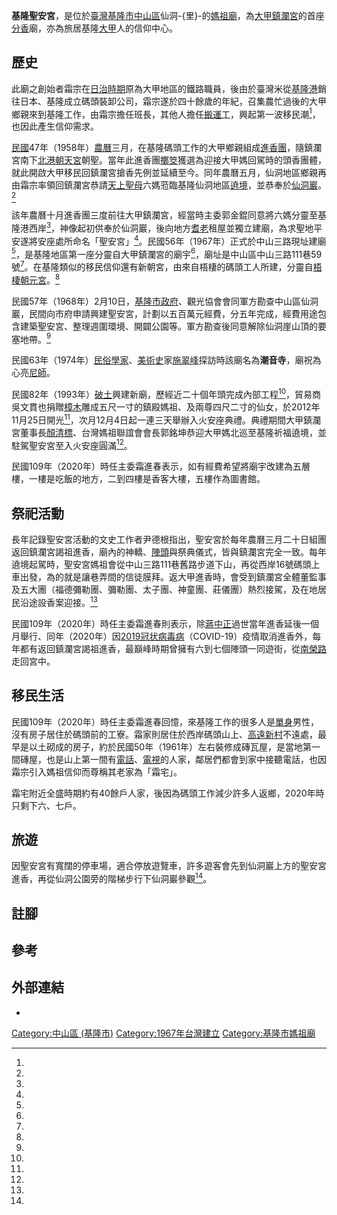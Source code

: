 {{Coord|25.144223|121.747583|display=title}}
{{東亞廟宇
| name =基隆聖安宮
| img =File:基隆聖安宮一景.jpg
| img_capt =
| image_width = 250px
| location = {{TWN}}[[基隆市|基隆市]][[中山區_(基隆市)|中山區]]仙洞-{里}-中山三路111巷59號
| god = [[媽祖|媽祖]]（[[大甲鎮瀾宮|大甲鎮瀾宮]][[分香|分香]]）
| type =
| struct =
| open_year =1967年
| cere_date =農曆三月廿三
|}}
'''基隆聖安宮'''，是位於[[臺灣|臺灣]][[基隆市|基隆市]][[中山區_(基隆市)|中山區]]仙洞-{里}-的[[媽祖廟|媽祖廟]]，為[[大甲鎮瀾宮|大甲鎮瀾宮]]的首座[[分香|分香]]廟，亦為旅居基隆[[大甲|大甲]]人的信仰中心。

== 歷史 ==
此廟之創始者霜宗{{NoteTag|根據其子、基隆聖安宮主委霜進春的說法，其家族本為[[孫姓|孫姓]]，來自[[中國大陸|唐山]]，後因其祖父[[口音_(社會語言學)|口音]]問題導致戶政人員誤記為「霜」姓。{{R|葉奕緯}}}}在[[台灣日治時期|日治時期]]原為大甲地區的鐵路職員，後由於臺灣米從[[基隆港|基隆港]]銷往日本、基隆成立碼頭裝卸公司，霜宗遂於四十餘歲的年紀，召集農忙過後的大甲鄉親來到基隆工作，由霜宗擔任班長，其他人擔任[[搬運工|搬運工]]，興起第一波移民潮<ref name="吳敏菁"/>，也因此產生信仰需求。{{R|葉奕緯}}

[[民國紀年|民國]]47年（1958年）[[農曆|農曆]]三月，在基隆碼頭工作的大甲鄉親組成[[進香|進香團]]，隨鎮瀾宮南下[[北港朝天宮|北港朝天宮]]朝聖。當年此進香團[[擲筊|擲筊]]獲選為迎接大甲媽回駕時的頭香團體，就此開啟大甲移民回鎮瀾宮搶香先例並延續至今。同年農曆五月，仙洞地區鄉親再由霜宗率領回鎮瀾宮恭請[[天上聖母|天上聖母]]六媽蒞臨基隆仙洞地區[[遶境|遶境]]，並恭奉於[[仙洞巖|仙洞巖]]。<ref name="王世明"/>

該年農曆十月進香團三度前往大甲鎮瀾宮，經當時主委郭金錕同意將六媽分靈至基隆港西岸{{NoteTag|依鎮瀾宮廟誌記載，為農曆十月十六日分靈一尊媽祖。<ref name="陳世宗1"/>}}{{R|葉奕緯}}<ref name="王世明"/>，神像起初供奉於仙洞巖，後向地方[[耆老|耆老]]租屋並獨立建廟{{R|葉奕緯}}，為求聖地平安遂將安座處所命名「聖安宮」<ref name="王世明"/>。民國56年（1967年）正式於中山三路現址建廟<ref name="林欣漢2"/>，是基隆地區第一座分靈自大甲鎮瀾宮的廟宇<ref name="陳世宗2"/>，廟址是中山區中山三路111巷59號<ref name="曹憶雯"/>。在基隆類似的移民信仰還有新朝宮，由來自梧棲的碼頭工人所建，分靈自[[梧棲朝元宮|梧棲朝元宮]]。<ref name="俞肇福"/>

民國57年（1968年）2月10日，[[基隆市政府|基隆市政府]]、觀光協會會同軍方勘查中山區仙洞巖，民間向市府申請興建聖安宮，計劃以五百萬元經費，分五年完成，經費用途包含建築聖安宮、整理週圍環境、開闢公園等。軍方勘查後同意解除仙洞崖山頂的要塞地帶。<ref name="1968-02-11"/>

民國63年（1974年）[[民俗學家|民俗學家]]、[[美術史|美術史]]家[[施翠峰|施翠峰]]探訪時該廟名為'''潮音寺'''，廟祝為心亮[[尼師|尼師]]{{R|施翠峰}}。

民國82年（1993年）[[破土|破土]]興建新廟，歷經近二十個年頭完成內部工程<ref name="王世明"/>，貿易商吳文貫也捐贈[[樟木|樟木]]雕成五尺一寸的鎮殿媽祖、及兩尊四尺二寸的仙女，於2012年11月25日開光<ref name="陳世宗2"/>，次月12月4日起一連三天舉辦入火安座典禮。典禮期間大甲鎮瀾宮董事長[[顏清標|顏清標]]、台灣媽祖聯誼會會長郭銘坤恭迎大甲媽北巡至基隆祈福遶境，並駐駕聖安宮至入火安座圓滿<ref name="王世明"/>。

民國109年（2020年）時任主委霜進春{{NoteTag|創始者霜宗之子，生於民國38年（1949年），以在碼頭邊開[[起重機|起重機]]吊載船貨為生，曾開設三間商店。{{R|葉奕緯}}}}表示，如有經費希望將廟宇改建為五層樓，一樓是吃飯的地方，二到四樓是香客大樓，五樓作為圖書館。{{R|葉奕緯}}

== 祭祀活動 ==
長年記錄聖安宮活動的文史工作者尹德根指出，聖安宮於每年農曆三月二十日組團返回鎮瀾宮謁祖進香，廟內的神轎、[[陣頭|陣頭]]與祭典儀式，皆與鎮瀾宮完全一致。每年遶境起駕時，聖安宮媽祖會從中山三路111巷舊路步道下山，再從西岸16號碼頭上車出發，為的就是讓巷弄間的信徒膜拜。返大甲進香時，會受到鎮瀾宮全體董監事及五大團（福德彌勒團、彌勒團、太子團、神童團、莊儀團）熱烈接駕，及在地居民沿途設香案迎接。<ref name="林欣漢1"/>

民國109年（2020年）時任主委霜進春則表示，除[[蔣中正|蔣中正]]過世當年進香延後一個月舉行、同年（2020年）因[[2019冠状病毒病|2019冠状病毒病]]（COVID-19）疫情取消進香外，每年都有返回鎮瀾宮謁祖進香，最巔峰時期曾擁有六到七個陣頭一同遊街，從[[南榮路|南榮路]]走回宮中。{{R|葉奕緯}}

== 移民生活 ==
民國109年（2020年）時任主委霜進春回憶，來基隆工作的很多人是[[單身|單身]]男性，沒有房子居住於碼頭前的工寮。霜家則居住於西岸碼頭山上、[[高遠新村|高遠新村]]不遠處，最早是以土砌成的房子，約於民國50年（1961年）左右裝修成磚瓦屋，是當地第一間磚屋，也是山上第一間有[[電話|電話]]、[[電視|電視]]的人家，鄰居們都會到家中接聽電話，也因霜宗引入媽祖信仰而尊稱其老家為「霜宅」。{{R|葉奕緯}}

霜宅附近全盛時期約有40餘戶人家，後因為碼頭工作減少許多人返鄉，2020年時只剩下六、七戶。{{R|葉奕緯}}

== 旅遊 ==
因聖安宮有寬闊的停車場，適合停放遊覽車，許多遊客會先到仙洞巖上方的聖安宮進香，再從仙洞公園旁的階梯步行下仙洞巖參觀<ref name="張源銘"/>。

== 註腳 ==
{{NoteFoot}}

== 參考 ==
{{Reflist|35em|refs =
<ref name="葉奕緯">{{Cite news|url=https://www.thenewslens.com/article/143413|title=專訪基隆聖安宮主委：大甲鎮瀾宮第一座媽祖分靈地，為何落腳基隆？|author=葉奕緯|language=zh-tw|publisher=《[[關鍵評論網|關鍵評論網]]》|date=2020-04-24|accessdate=2021-04-01|archive-url=https://web.archive.org/web/20201201102828/https://www.thenewslens.com/article/143413|archive-date=2020-12-01|dead-url=no}}</ref>

<ref name="俞肇福">{{Cite news|url=https://news.ltn.com.tw/news/life/breakingnews/3144272|title=新朝宮三媽回梧棲娘家 看見基隆港碼頭工人移民史|author=俞肇福|language=zh-tw|publisher=《[[自由時報|自由時報]]》|date=2020-04-24|accessdate=2020-10-05}}</ref>

<ref name="陳世宗2">{{Cite news|url=https://www.chinatimes.com/newspapers/20121126000378-260106?chdtv|title=挺聖安宮 大甲媽首次北巡基隆|author=陳世宗|language=zh-tw|publisher=《[[中國時報|中國時報]]》|date=2012-11-26|accessdate=2019-12-31}}</ref>

<ref name="曹憶雯">{{Cite news|url=https://udn.com/news/story/7158/2913904|title=達人公開5處追拍船秘境 來「基隆」看大船入港！|author=曹憶雯|language=zh-tw|publisher=《[[聯合報|聯合報]]》|date=2018-01-09|accessdate=2019-12-31}}</ref>

<ref name="林欣漢1">{{Cite news|url=https://news.ltn.com.tw/news/Keelung/breakingnews/2770268|title=進香謁祖 基隆聖安宮媽祖明回鑾遶境|author=林欣漢|language=zh-tw|publisher=《自由時報》|date=2019-04-25|accessdate=2019-12-31}}</ref>

<ref name="張源銘">{{Cite news|url=|title=佛手洞內探勘 真的有佛手 整座山是砂岩 天然紋路形成 多年未開放 將設燈光導引 並建景觀圍籬 遮掩建築物|author=張源銘|language=zh-tw|publisher=《聯合報》|date=2005-12-21|accessdate=}}</ref>

<ref name="陳世宗1">{{Cite news|url=https://www.chinatimes.com/newspapers/20130430000710-260107?chdtv|title=不忘本 基隆媽返鎮瀾宮進香|author=陳世宗|language=zh-tw|publisher=《中國時報》|date=2013-04-30|accessdate=2019-12-31}}</ref>

<ref name="王世明">{{Cite news|url=https://tw.news.yahoo.com/%E8%81%96%E5%AE%89%E5%AE%AE%E5%A4%A9%E4%B8%8A%E8%81%96%E6%AF%8D-%E5%AE%89%E5%BA%A7-161106593.html|title=聖安宮天上聖母 安座|author=王世明|language=zh-tw|publisher=《[[台灣新生報|台灣新生報]]》|date=2012-11-29|accessdate=2019-12-31}}</ref>

<ref name="林欣漢2">{{Cite news|url=https://news.ltn.com.tw/news/life/breakingnews/2040067|title=基隆聖安宮進香回鑾 信眾熱情相迎|author=林欣漢|language=zh-tw|publisher=《自由時報》|date=2017-04-18|accessdate=2019-12-31}}</ref>

<ref name="吳敏菁">{{Cite news|url=|title=聖安宮媽祖 熱鬧回娘家|author=吳敏菁|language=zh-tw|publisher=《中國時報》|date=2005-04-29|accessdate=}}</ref>

<ref name="1968-02-11">{{Cite news|url=|title=基隆 仙洞崖 將闢觀光區 八斗子牛稠嶺 開山填海 作為漁業加工區 開放要塞地帶 尚待報軍方核定|author=|language=zh-tw|publisher=《[[經濟日報_(臺灣)|經濟日報]]》|date=1968-02-11|accessdate=}}</ref>

<ref name="施翠峰">{{Cite news|url=|title=思古幽情集－仙洞與白米甕|author=施翠峰|language=zh-tw|publisher=《中國時報》|date=1974-06-21|accessdate=}}</ref>

}}

== 外部連結 ==
*{{Facebook}}

{{Portal_bar|基隆|道教}}
[[Category:中山區_(基隆市)|Category:中山區 (基隆市)]]
[[Category:1967年台灣建立|Category:1967年台灣建立]]
[[Category:基隆市媽祖廟|Category:基隆市媽祖廟]]